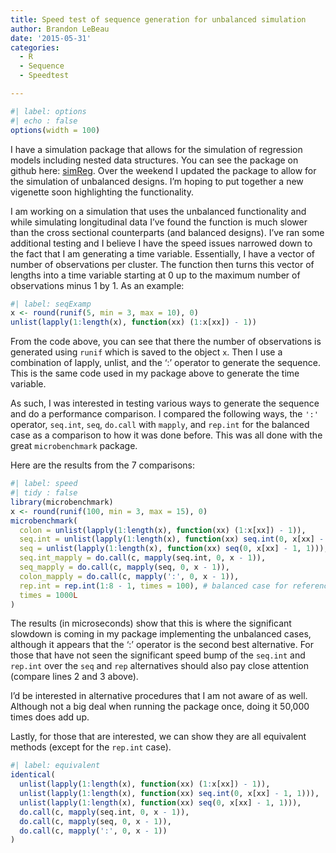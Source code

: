 ```yaml
---
title: Speed test of sequence generation for unbalanced simulation
author: Brandon LeBeau
date: '2015-05-31'
categories:
  - R
  - Sequence
  - Speedtest

---
```



```r
#| label: options
#| echo : false
options(width = 100)
```


I have a simulation package that allows for the simulation of regression models including nested data structures. You can see the package on github here: [simReg](https://github.com/lebebr01/simReg). Over the weekend I updated the package to allow for the simulation of unbalanced designs. I'm hoping to put together a new vigenette soon highlighting the functionality. 

I am working on a simulation that uses the unbalanced functionality and while simulating longitudinal data I've found the function is much slower than the cross sectional counterparts (and balanced designs). I've ran some additional testing and I believe I have the speed issues narrowed down to the fact that I am generating a time variable. Essentially, I have a vector of number of observations per cluster. The function then turns this vector of lengths into a time variable starting at 0 up to the maximum number of observations minus 1 by 1. As an example:

```r
#| label: seqExamp
x <- round(runif(5, min = 3, max = 10), 0)
unlist(lapply(1:length(x), function(xx) (1:x[xx]) - 1))
```

From the code above, you can see that there the number of observations is generated using `runif` which is saved to the object `x`. Then I use a combination of lapply, unlist, and the ':' operator to generate the sequence. This is the same code used in my package above to generate the time variable. 

As such, I was interested in testing various ways to generate the sequence and do a performance comparison. I compared the following ways, the `':'` operator, `seq.int`, `seq`, `do.call` with `mapply`, and `rep.int` for the balanced case as a comparison to how it was done before. This was all done with the great `microbenchmark` package.

Here are the results from the 7 comparisons:

```r
#| label: speed
#| tidy : false
library(microbenchmark)
x <- round(runif(100, min = 3, max = 15), 0)
microbenchmark(
  colon = unlist(lapply(1:length(x), function(xx) (1:x[xx]) - 1)),
  seq.int = unlist(lapply(1:length(x), function(xx) seq.int(0, x[xx] - 1, 1))),
  seq = unlist(lapply(1:length(x), function(xx) seq(0, x[xx] - 1, 1))),
  seq.int_mapply = do.call(c, mapply(seq.int, 0, x - 1)),
  seq_mapply = do.call(c, mapply(seq, 0, x - 1)),
  colon_mapply = do.call(c, mapply(':', 0, x - 1)),
  rep.int = rep.int(1:8 - 1, times = 100), # balanced case for reference.
  times = 1000L
)

```

The results (in microseconds) show that this is where the significant slowdown is coming in my package implementing the unbalanced cases, although it appears that the ':' operator is the second best alternative. For those that have not seen the significant speed bump of the `seq.int` and `rep.int` over the `seq` and `rep` alternatives should also pay close attention (compare lines 2 and 3 above). 

I'd be interested in alternative procedures that I am not aware of as well. Although not a big deal when running the package once, doing it 50,000 times does add up.

Lastly, for those that are interested, we can show they are all equivalent methods (except for the `rep.int` case).

```r
#| label: equivalent
identical(
  unlist(lapply(1:length(x), function(xx) (1:x[xx]) - 1)),
  unlist(lapply(1:length(x), function(xx) seq.int(0, x[xx] - 1, 1))),
  unlist(lapply(1:length(x), function(xx) seq(0, x[xx] - 1, 1))),
  do.call(c, mapply(seq.int, 0, x - 1)),
  do.call(c, mapply(seq, 0, x - 1)),
  do.call(c, mapply(':', 0, x - 1))
)

```



